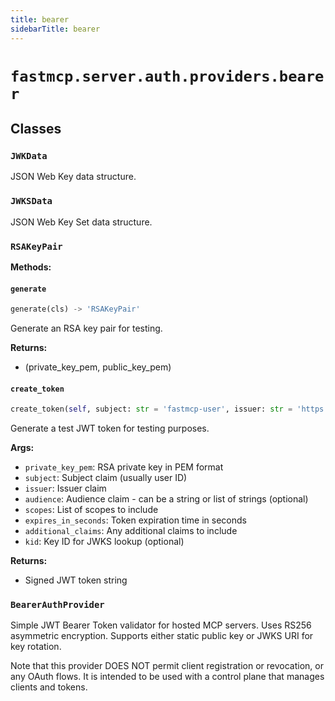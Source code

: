 ```yaml
---
title: bearer
sidebarTitle: bearer
---
```


# `fastmcp.server.auth.providers.bearer`

## Classes

### `JWKData` <sup><a href="https://github.com/jlowin/fastmcp/blob/main/src/fastmcp/server/auth/providers/bearer.py#L29"><Icon icon="github" class="size-4" /></a></sup>


JSON Web Key data structure.


### `JWKSData` <sup><a href="https://github.com/jlowin/fastmcp/blob/main/src/fastmcp/server/auth/providers/bearer.py#L42"><Icon icon="github" class="size-4" /></a></sup>


JSON Web Key Set data structure.


### `RSAKeyPair` <sup><a href="https://github.com/jlowin/fastmcp/blob/main/src/fastmcp/server/auth/providers/bearer.py#L49"><Icon icon="github" class="size-4" /></a></sup>

**Methods:**

#### `generate` <sup><a href="https://github.com/jlowin/fastmcp/blob/main/src/fastmcp/server/auth/providers/bearer.py#L54"><Icon icon="github" class="size-4" /></a></sup>

```python
generate(cls) -> 'RSAKeyPair'
```

Generate an RSA key pair for testing.

**Returns:**
- (private_key_pem, public_key_pem)


#### `create_token` <sup><a href="https://github.com/jlowin/fastmcp/blob/main/src/fastmcp/server/auth/providers/bearer.py#L88"><Icon icon="github" class="size-4" /></a></sup>

```python
create_token(self, subject: str = 'fastmcp-user', issuer: str = 'https://fastmcp.example.com', audience: str | list[str] | None = None, scopes: list[str] | None = None, expires_in_seconds: int = 3600, additional_claims: dict[str, Any] | None = None, kid: str | None = None) -> str
```

Generate a test JWT token for testing purposes.

**Args:**
- `private_key_pem`: RSA private key in PEM format
- `subject`: Subject claim (usually user ID)
- `issuer`: Issuer claim
- `audience`: Audience claim - can be a string or list of strings (optional)
- `scopes`: List of scopes to include
- `expires_in_seconds`: Token expiration time in seconds
- `additional_claims`: Any additional claims to include
- `kid`: Key ID for JWKS lookup (optional)

**Returns:**
- Signed JWT token string


### `BearerAuthProvider` <sup><a href="https://github.com/jlowin/fastmcp/blob/main/src/fastmcp/server/auth/providers/bearer.py#L149"><Icon icon="github" class="size-4" /></a></sup>


Simple JWT Bearer Token validator for hosted MCP servers.
Uses RS256 asymmetric encryption. Supports either static public key
or JWKS URI for key rotation.

Note that this provider DOES NOT permit client registration or revocation, or any OAuth flows.
It is intended to be used with a control plane that manages clients and tokens.

